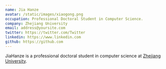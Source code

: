 ```yaml
---
name: Jia Hanze
avatar: /static/images/xiaogong.png
occupation: Professional Doctoral Student in Computer Science.
company: Zhejiang University
email: address@yoursite.com
twitter: https://twitter.com/Twitter
linkedin: https://www.linkedin.com
github: https://github.com
---
```


JiaHanze is a professional doctoral student in computer science at [Zhejiang University](https://www.zju.edu.cn/). 
